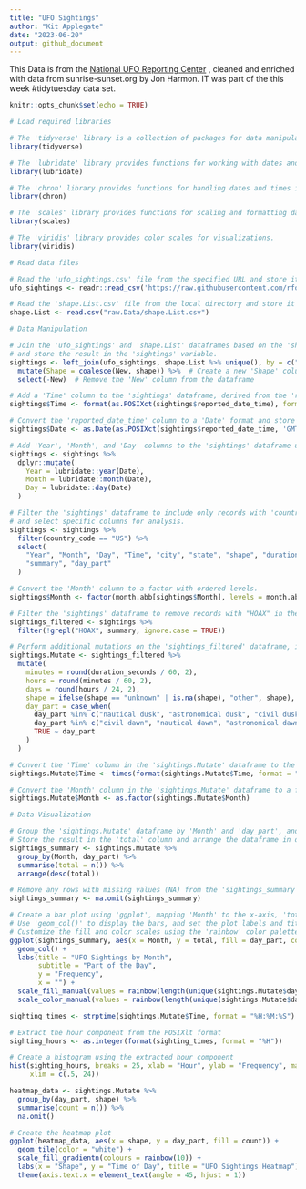 ```yaml
---
title: "UFO Sightings"
author: "Kit Applegate"
date: "2023-06-20"
output: github_document
---
```


This Data is from the [National UFO Reporting Center](https://nuforc.org/webreports/ndxshape.html) , cleaned and enriched with data from sunrise-sunset.org by Jon Harmon. IT was part of the this week #tidytuesday data set. 

```r
knitr::opts_chunk$set(echo = TRUE)
```


```r
# Load required libraries

# The 'tidyverse' library is a collection of packages for data manipulation and visualization.
library(tidyverse)

# The 'lubridate' library provides functions for working with dates and times.
library(lubridate)

# The 'chron' library provides functions for handling dates and times in a compact format.
library(chron)

# The 'scales' library provides functions for scaling and formatting data.
library(scales)

# The 'viridis' library provides color scales for visualizations.
library(viridis)

# Read data files

# Read the 'ufo_sightings.csv' file from the specified URL and store it in the 'ufo_sightings' variable.
ufo_sightings <- readr::read_csv('https://raw.githubusercontent.com/rfordatascience/tidytuesday/master/data/2023/2023-06-20/ufo_sightings.csv')

# Read the 'shape.List.csv' file from the local directory and store it in the 'shape.List' variable.
shape.List <- read.csv("raw.Data/shape.List.csv")

```



```r
# Data Manipulation

# Join the 'ufo_sightings' and 'shape.List' dataframes based on the 'shape' and 'Original' columns,
# and store the result in the 'sightings' variable.
sightings <- left_join(ufo_sightings, shape.List %>% unique(), by = c("shape" = "Original")) %>%
  mutate(Shape = coalesce(New, shape)) %>%  # Create a new 'Shape' column by filling missing values with the original 'shape'
  select(-New)  # Remove the 'New' column from the dataframe

# Add a 'Time' column to the 'sightings' dataframe, derived from the 'reported_date_time' column.
sightings$Time <- format(as.POSIXct(sightings$reported_date_time), format = "%H:%M:%S")

# Convert the 'reported_date_time' column to a 'Date' format and store it in the 'Date' column.
sightings$Date <- as.Date(as.POSIXct(sightings$reported_date_time, 'GMT'))

# Add 'Year', 'Month', and 'Day' columns to the 'sightings' dataframe using the 'Date' column.
sightings <- sightings %>%
  dplyr::mutate(
    Year = lubridate::year(Date),
    Month = lubridate::month(Date),
    Day = lubridate::day(Date)
  )

# Filter the 'sightings' dataframe to include only records with 'country_code' equal to "US",
# and select specific columns for analysis.
sightings <- sightings %>%
  filter(country_code == "US") %>%
  select(
    "Year", "Month", "Day", "Time", "city", "state", "shape", "duration_seconds",
    "summary", "day_part"
  )

# Convert the 'Month' column to a factor with ordered levels.
sightings$Month <- factor(month.abb[sightings$Month], levels = month.abb)

# Filter the 'sightings' dataframe to remove records with "HOAX" in the 'summary' column (case-insensitive).
sightings_filtered <- sightings %>%
  filter(!grepl("HOAX", summary, ignore.case = TRUE))

# Perform additional mutations on the 'sightings_filtered' dataframe, including calculations and recoding of columns.
sightings.Mutate <- sightings_filtered %>%
  mutate(
    minutes = round(duration_seconds / 60, 2),
    hours = round(minutes / 60, 2),
    days = round(hours / 24, 2),
    shape = ifelse(shape == "unknown" | is.na(shape), "other", shape),
    day_part = case_when(
      day_part %in% c("nautical dusk", "astronomical dusk", "civil dusk") ~ "dusk",
      day_part %in% c("civil dawn", "nautical dawn", "astronomical dawn") ~ "dawn",
      TRUE ~ day_part
    )
  )

# Convert the 'Time' column in the 'sightings.Mutate' dataframe to the 'times' class.
sightings.Mutate$Time <- times(format(sightings.Mutate$Time, format = "%H:%M:%S"))

# Convert the 'Month' column in the 'sightings.Mutate' dataframe to a factor.
sightings.Mutate$Month <- as.factor(sightings.Mutate$Month)


```

```r

# Data Visualization

# Group the 'sightings.Mutate' dataframe by 'Month' and 'day_part', and calculate the total number of sightings in each group.
# Store the result in the 'total' column and arrange the dataframe in descending order of 'total'.
sightings_summary <- sightings.Mutate %>%
  group_by(Month, day_part) %>%
  summarise(total = n()) %>%
  arrange(desc(total))

# Remove any rows with missing values (NA) from the 'sightings_summary' dataframe.
sightings_summary <- na.omit(sightings_summary)

# Create a bar plot using 'ggplot', mapping 'Month' to the x-axis, 'total' to the y-axis, and 'day_part' to fill and color.
# Use 'geom_col()' to display the bars, and set the plot labels and title.
# Customize the fill and color scales using the 'rainbow' color palette.
ggplot(sightings_summary, aes(x = Month, y = total, fill = day_part, color = day_part)) +
  geom_col() +
  labs(title = "UFO Sightings by Month",
       subtitle = "Part of the Day",
       y = "Frequency",
       x = "") +
  scale_fill_manual(values = rainbow(length(unique(sightings.Mutate$day_part)))) +
  scale_color_manual(values = rainbow(length(unique(sightings.Mutate$day_part))))

```

```r
sighting_times <- strptime(sightings.Mutate$Time, format = "%H:%M:%S")

# Extract the hour component from the POSIXlt format
sighting_hours <- as.integer(format(sighting_times, format = "%H"))

# Create a histogram using the extracted hour component
hist(sighting_hours, breaks = 25, xlab = "Hour", ylab = "Frequency", main = "UFO Sightings Over 24 Hours", col = rainbow(24),
     xlim = c(.5, 24))
```

```r
heatmap_data <- sightings.Mutate %>%
  group_by(day_part, shape) %>%
  summarise(count = n()) %>%
  na.omit()

# Create the heatmap plot
ggplot(heatmap_data, aes(x = shape, y = day_part, fill = count)) +
  geom_tile(color = "white") +
  scale_fill_gradientn(colours = rainbow(10)) +
  labs(x = "Shape", y = "Time of Day", title = "UFO Sightings Heatmap") +
  theme(axis.text.x = element_text(angle = 45, hjust = 1))
```




